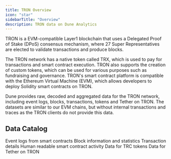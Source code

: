 ```yaml
---
title: TRON Overview
icon: "star"
sidebarTitle: "Overview"
description: TRON data on Dune Analytics
---
```


TRON is a EVM-compatible Layer1 blockchain that uses a Delegated Proof of Stake (DPoS) consensus mechanism, where 27 Super Representatives are elected to validate transactions and produce blocks.

The TRON network has a native token called TRX, which is used to pay for transactions and smart contract execution. TRON also supports the creation of custom tokens, which can be used for various purposes such as fundraising and governance. TRON's smart contract platform is compatible with the Ethereum Virtual Machine (EVM), which allows developers to deploy Solidity smart contracts on TRON.

Dune provides raw, decoded and aggregated data for the TRON network, including event logs, blocks, transactions, tokens and Tether on TRON.
The datasets are similar to our EVM chains, but without internal transactions and traces as the TRON clients do not provide this data.

## Data Catalog

<CardGroup cols={2}>
  <Card title="Logs" icon="bolt" href="/data-catalog/tron/raw/logs">
    Event logs from smart contracts
  </Card>
  <Card title="Blocks" icon="cubes" href="/data-catalog/tron/raw/blocks">
    Block information and statistics
  </Card>
  <Card title="Transactions" icon="message-arrow-up" href="/data-catalog/tron/raw/transactions">
    Transaction details
  </Card>
  <Card title="decoded" icon="file" href="/data-catalog/tron/decoded/">
    Human readable smart contract activity
  </Card>
  <Card title="Tokens" icon="database" href="/data-catalog/tron/tokens/overview">
    Data for TRC tokens
  </Card>
  <Card title="Tether" icon="coin" href="/data-catalog/tron/tether">
    Data for Tether on TRON
  </Card>
</CardGroup>
